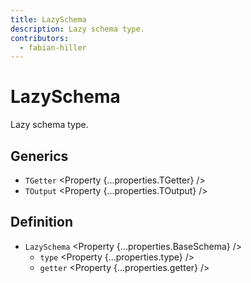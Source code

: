 ```yaml
---
title: LazySchema
description: Lazy schema type.
contributors:
  - fabian-hiller
---
```



# LazySchema

Lazy schema type.

## Generics

- `TGetter` <Property {...properties.TGetter} />
- `TOutput` <Property {...properties.TOutput} />

## Definition

- `LazySchema` <Property {...properties.BaseSchema} />
  - `type` <Property {...properties.type} />
  - `getter` <Property {...properties.getter} />
